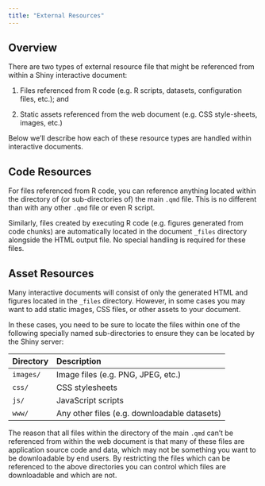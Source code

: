 ```yaml
---
title: "External Resources"
---
```


## Overview

There are two types of external resource file that might be referenced from within a Shiny interactive document:

1.  Files referenced from R code (e.g. R scripts, datasets, configuration files, etc.); and

2.  Static assets referenced from the web document (e.g. CSS style-sheets, images, etc.)

Below we'll describe how each of these resource types are handled within interactive documents.

## Code Resources

For files referenced from R code, you can reference anything located within the directory of (or sub-directories of) the main `.qmd` file. This is no different than with any other `.qmd` file or even R script.

Similarly, files created by executing R code (e.g. figures generated from code chunks) are automatically located in the document `_files` directory alongside the HTML output file. No special handling is required for these files.

## Asset Resources

Many interactive documents will consist of only the generated HTML and figures located in the `_files` directory. However, in some cases you may want to add static images, CSS files, or other assets to your document.

In these cases, you need to be sure to locate the files within one of the following specially named sub-directories to ensure they can be located by the Shiny server:

| Directory | Description                                  |
|:----------|:---------------------------------------------|
| `images/` | Image files (e.g. PNG, JPEG, etc.)           |
| `css/`    | CSS stylesheets                              |
| `js/`     | JavaScript scripts                           |
| `www/`    | Any other files (e.g. downloadable datasets) |

The reason that all files within the directory of the main `.qmd` can't be referenced from within the web document is that many of these files are application source code and data, which may not be something you want to be downloadable by end users. By restricting the files which can be referenced to the above directories you can control which files are downloadable and which are not.

\
